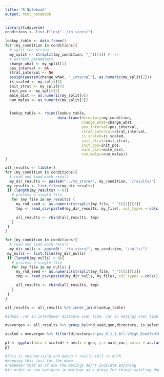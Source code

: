 ---
title: "R Notebook"
output: html_notebook
---

```{r}
library(tidyverse)
conditions <- list.files("../to_store/")

```


```{r}
lookup_table <- data.frame()
for (my_condition in conditions){
  # split the string
  my_split <- strsplit(my_condition, "_")[[1]] #|\\=
  # extract parameters
  change_what <- my_split[1]
  pos_interval <- NA
  strat_interval <- NA
  assign(paste0(change_what, "_interval"), as.numeric(my_split[2]))
  is_scaled <- my_split[3]
  init_strat <- my_split[4]
  init_pos <- my_split[5]
  male_dist <- as.numeric(my_split[6])
  num_males <- as.numeric(my_split[7])
  

  lookup_table <- rbind(lookup_table, 
                        data.frame(directory=my_condition,
                                   change_what=change_what,
                                   pos_interval=pos_interval,
                                   strat_interval=strat_interval,
                                   is_scaled=is_scaled,
                                   init_strat=init_strat,
                                   init_pos=init_pos,
                                   male_dist=male_dist,
                                   num_males=num_males))
}
```

```{r}
all_results <- tibble()
for (my_condition in conditions){
  # read and load each result
  my_dir_results <- paste0("../to_store/", my_condition, "/results/")
 my_results <- list.files(my_dir_results)
 if (length(my_results) > 0){
   # process a single file
   for (my_file in my_results) {
     my_rnd_seed <- as.numeric(strsplit(my_file, "_")[[1]][2])
     tmp <- read_csv(paste0(my_dir_results, my_file), col_types = cols()) %>% add_column(rnd_seed = my_rnd_seed, directory = my_condition, is_selection=1)

     all_results <- rbind(all_results, tmp)
   }
 }
}

for (my_condition in conditions){
  # read and load each result
  my_dir_nulls <- paste0("../to_store/", my_condition, "/nulls/")
 my_nulls <- list.files(my_dir_nulls)
 if (length(my_nulls) > 0){
   # process a single file
   for (my_file in my_nulls) {
     my_rnd_seed <- as.numeric(strsplit(my_file, "_")[[1]][2])
     tmp <- read_csv(paste0(my_dir_nulls, my_file), col_types = cols()) %>% add_column(rnd_seed = my_rnd_seed, directory = my_condition, is_selection=0)

     all_results <- rbind(all_results, tmp)
   }
 }
}

all_results <- all_results %>% inner_join(lookup_table)
```
```{r}
#ideas: var in interbower distance over time, var in matings over time

```



```{r}
mvovergen <- all_results %>% group_by(rnd_seed,gen,directory, is_selection) %>% summarise(mate_var=var(successful_mating))
```


```{r}
scaled = mvovergen %>% filter(directory=='pos_0.1_1_All.VHigh_EvenTenthClumped_900_6')
```



```{r}
pl <- ggplot(data = scaled) + aes(x = gen, y = mate_var, color = as.factor(is_selection), group=interaction(rnd_seed,is_selection)) + geom_line( alpha=.2)
pl

#this is unsurprising and doesn't really tell us much. 
#keeping this just for the demo
#remember that as of now the matings don't indicate anything
#in order to use variance in matings as a proxy for things settling down / equilibrium, I'd have to actually run the mating season simulations in null (and then do the random choice thing to determine who makes adjustments). Then I'd expect the variance in mating to go down for is_selection=1 and stay the same for the null 
```

